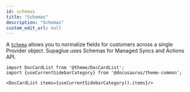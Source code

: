 ```yaml
---
id: schemas
title: "Schemas"
description: "Schemas"
custom_edit_url: null
---
```




A [`Schema`](https://docs.supaglue.com/platform/objects/overview#schemas) allows you to normalize fields for customers across a single Provider object. Supaglue uses Schemas for Managed Syncs and Actions API.



```mdx-code-block
import DocCardList from '@theme/DocCardList';
import {useCurrentSidebarCategory} from '@docusaurus/theme-common';

<DocCardList items={useCurrentSidebarCategory().items}/>
```
      
